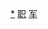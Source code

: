{{Navbox
|name = 中国人民解放军北京军区司令员
|title = [[File:China_Emblem_PLA.svg|23px|中国人民解放军军徽]] [[中国人民解放军]][[北京军区]][[司令员]]
|state = {{{state<includeonly>|autocollapse</includeonly>}}}

|group1 = [[中国人民解放军北京军区|华北军区]]司令员（1948－1955）
|list1 = [[聂荣臻]]

|group2 = 北京军区司令员（1955－2016）
|state2 = uncollapsed
|list2 = [[杨成武]]{{to}}[[杨勇 (上将)|杨勇]]{{to}}[[郑维山]]{{to}}[[李德生 (1916年)|李德生]]{{to}}[[陈锡联]]{{to}}[[秦基伟]]{{to}}[[周衣冰]]{{to}}[[王成斌]]{{to}}[[李来柱]]{{to}}[[李新良]]{{to}}[[朱启]]{{to}}[[房峰辉]]{{to}}[[张仕波]]{{to}}[[宋普选]]
}}<noinclude>

[[Category:北京军区司令员|*]]
[[Category:中国人民解放军人物导航模板|职]]
[[Category:前任继任模板|军]]
</noinclude>